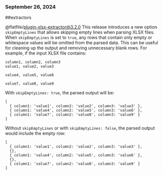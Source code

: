 ### September 26, 2024
##extractors

@flatfile/plugin-xlsx-extractor@3.2.0
This release introduces a new option `skipEmptyLines` that allows skipping empty lines when parsing XLSX files. When `skipEmptyLines` is set to `true`, any rows that contain only empty or whitespace values will be omitted from the parsed data. This can be useful for cleaning up the output and removing unnecessary blank rows. For example, if the input XLSX file contains:

```
column1, column2, column3
value1, value2, value3

value4, value5, value6

value7, value8, value9
```

With `skipEmptyLines: true`, the parsed output will be:

```
[
  { column1: 'value1', column2: 'value2', column3: 'value3' },
  { column1: 'value4', column2: 'value5', column3: 'value6' },
  { column1: 'value7', column2: 'value8', column3: 'value9' }
]
```

Without `skipEmptyLines` or with `skipEmptyLines: false`, the parsed output would include the empty row:

```
[
  { column1: 'value1', column2: 'value2', column3: 'value3' },
  {},
  { column1: 'value4', column2: 'value5', column3: 'value6' },
  {},
  { column1: 'value7', column2: 'value8', column3: 'value9' }
]
```